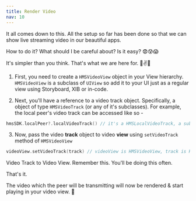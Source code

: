 ```yaml
---
title: Render Video
nav: 10
---
```


It all comes down to this. All the setup so far has been done so that we can show live streaming video in our beautiful apps. 

How to do it? What should I be careful about? Is it easy? 😨😰😱

It's simpler than you think. That's what we are here for. 🙌✌️🤝

1. First, you need to create a `HMSVideoView` object in your View hierarchy.
`HMSVideoView` is a subclass of `UIView` so add it to your UI just as a regular view using Storyboard, XIB or in-code.

2. Next, you'll have a reference to a video track object. Specifically, a object of type `HMSVideoTrack` (or any of it's subclasses). For example, the local peer's video track can be accessed like so -
```swift
hmsSDK.localPeer?.localVideoTrack() // it's a HMSLocalVideoTrack, a subclass of HMSVideoTrack
```

3. Now, pass the video **track** object to video **view** using `setVideoTrack` method of `HMSVideoView`
```swift
videoView.setVideoTrack(track) // videoView is HMSVideoView, track is HMSVideoTrack
```
Video Track to Video View. Remember this. You'll be doing this often.

That's it. 

The video which the peer will be transmitting will now be rendered & start playing in your video view. 🥳 